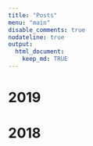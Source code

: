 ```yaml
---
title: "Posts"
menu: "main"
disable_comments: true
nodateline: true
output:
  html_document:
    keep_md: TRUE
---
```


# 2019

# 2018
